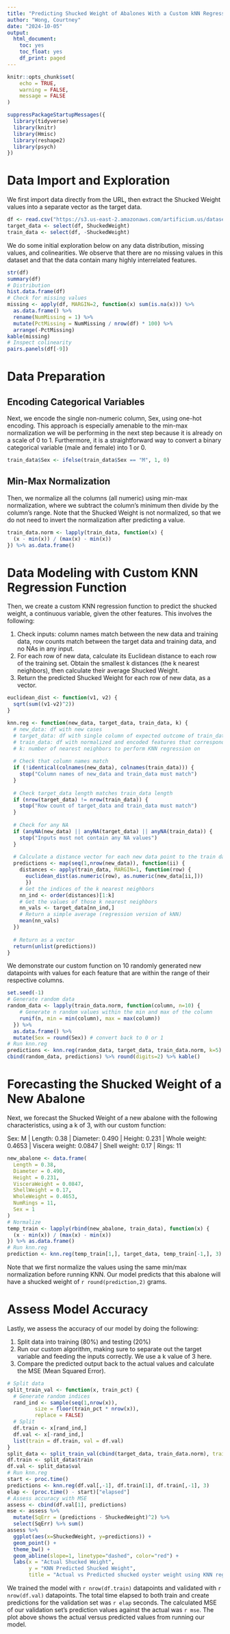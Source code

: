 ---
title: "Predicting Shucked Weight of Abalones With a Custom kNN Regression Model"
author: "Wong, Courtney"
date: "2024-10-05"
output:
  html_document:
    toc: yes
    toc_float: yes
    df_print: paged
---

```{r setup, echo=FALSE}
knitr::opts_chunk$set(
	echo = TRUE,
	warning = FALSE,
	message = FALSE
)
```

```{r lib}
suppressPackageStartupMessages({
  library(tidyverse)
  library(knitr)
  library(Hmisc)
  library(reshape2)
  library(psych)
})
```

# Data Import and Exploration

We first import data directly from the URL, then extract the Shucked Weight values into a separate vector as the target data.

```{r Q1_DataImport}
df <- read.csv("https://s3.us-east-2.amazonaws.com/artificium.us/datasets/abalone.csv")
target_data <- select(df, ShuckedWeight)
train_data <- select(df, -ShuckedWeight)
```

We do some initial exploration below on any data distribution, missing values, and colinearities. We observe that there are no missing values in this dataset and that the data contain many highly interrelated features.

```{r}
str(df)
summary(df)
# Distribution
hist.data.frame(df)
# Check for missing values
missing <- apply(df, MARGIN=2, function(x) sum(is.na(x))) %>%
  as.data.frame() %>%
  rename(NumMissing = 1) %>%
  mutate(PctMissing = NumMissing / nrow(df) * 100) %>%
  arrange(-PctMissing)
kable(missing)
# Inspect colinearity
pairs.panels(df[-9])
```

# Data Preparation

## Encoding Categorical Variables

Next, we encode the single non-numeric column, Sex, using one-hot encoding. This approach is especially amenable to the min-max normalization we will be performing in the next step because it is already on a scale of 0 to 1. Furthermore, it is a straightforward way to convert a binary categorical variable (male and female) into 1 or 0.

```{r Q2_Encode}
train_data$Sex <- ifelse(train_data$Sex == "M", 1, 0)
```

## Min-Max Normalization

Then, we normalize all the columns (all numeric) using min-max normalization, where we subtract the column's minimum then divide by the column's range. Note that the Shucked Weight is not normalized, so that we do not need to invert the normalization after predicting a value.

```{r Q3_MinMaxNorm}
train_data.norm <- lapply(train_data, function(x) {
  (x - min(x)) / (max(x) - min(x))
}) %>% as.data.frame()
```

# Data Modeling with Custom KNN Regression Function

Then, we create a custom KNN regression function to predict the shucked weight, a continuous variable, given the other features. This involves the following:

1. Check inputs: column names match between the new data and training data, row counts match between the target data and training data, and no NAs in any input.
2. For each row of new data, calculate its Euclidean distance to each row of the training set. Obtain the smallest k distances (the k nearest neighbors), then calculate their average Shucked Weight.
3. Return the predicted Shucked Weight for each row of new data, as a vector.

```{r Q4_KNNfunction}
euclidean_dist <- function(v1, v2) {
  sqrt(sum((v1-v2)^2))
}

knn.reg <- function(new_data, target_data, train_data, k) {
  # new_data: df with new cases
  # target_data: df with single column of expected outcome of train_data
  # train_data: df with normalized and encoded features that correspond to values in target_data
  # k: number of nearest neighbors to perform KNN regression on
  
  # Check that column names match
  if (!identical(colnames(new_data), colnames(train_data))) {
    stop("Column names of new_data and train_data must match")
  }
  
  # Check target_data length matches train_data length
  if (nrow(target_data) != nrow(train_data)) {
    stop("Row count of target_data and train_data must match")
  }
  
  # Check for any NA
  if (anyNA(new_data) || anyNA(target_data) || anyNA(train_data)) {
    stop("Inputs must not contain any NA values")
  }
  
  # Calculate a distance vector for each new data point to the train data values
  predictions <- map(seq(1,nrow(new_data)), function(ii) {
    distances <- apply(train_data, MARGIN=1, function(row) {
      euclidean_dist(as.numeric(row), as.numeric(new_data[ii,]))
      })
    # Get the indices of the k nearest neighbors
    nn_ind <- order(distances)[1:k]
    # Get the values of those k nearest neighbors
    nn_vals <- target_data[nn_ind,]
    # Return a simple average (regression version of kNN)
    mean(nn_vals)
  })
  
  # Return as a vector
  return(unlist(predictions))
}
```

We demonstrate our custom function on 10 randomly generated new datapoints with values for each feature that are within the range of their respective columns.

```{r Q4_TestKNNfunction}
set.seed(-1)
# Generate random data
random_data <- lapply(train_data.norm, function(column, n=10) {
    # Generate n random values within the min and max of the column
    runif(n, min = min(column), max = max(column))
  }) %>%
  as.data.frame() %>%
  mutate(Sex = round(Sex)) # convert back to 0 or 1
# Run knn.reg
predictions <- knn.reg(random_data, target_data, train_data.norm, k=5)
cbind(random_data, predictions) %>% round(digits=2) %>% kable()
```

# Forecasting the Shucked Weight of a New Abalone

Next, we forecast the Shucked Weight of a new abalone with the following characteristics, using a k of 3, with our custom function:

Sex: M | Length: 0.38 | Diameter: 0.490 | Height: 0.231 | Whole weight: 0.4653 | Viscera weight: 0.0847 | Shell weight: 0.17 | Rings: 11

```{r Q5_Forecast}
new_abalone <- data.frame(
  Length = 0.38,
  Diameter = 0.490,
  Height = 0.231,
  VisceraWeight = 0.0847,
  ShellWeight = 0.17,
  WholeWeight = 0.4653,
  NumRings = 11,
  Sex = 1
)
# Normalize
temp_train <- lapply(rbind(new_abalone, train_data), function(x) {
  (x - min(x)) / (max(x) - min(x))
}) %>% as.data.frame()
# Run knn.reg
prediction <- knn.reg(temp_train[1,], target_data, temp_train[-1,], 3)
```

Note that we first normalize the values using the same min/max normalization before running KNN. Our model predicts that this abalone will have a shucked weight of `r round(prediction,2)` grams.

# Assess Model Accuracy

Lastly, we assess the accuracy of our model by doing the following:

1. Split data into training (80%) and testing (20%)
2. Run our custom algorithm, making sure to separate out the target variable and feeding the inputs correctly. We use a k value of 3 here.
3. Compare the predicted output back to the actual values and calculate the MSE (Mean Squared Error).

```{r Q6_AssessModel}
# Split data
split_train_val <- function(x, train_pct) {
  # Generate random indices
  rand_ind <- sample(seq(1,nrow(x)),
         size = floor(train_pct * nrow(x)),
         replace = FALSE)
  # Split
  df.train <- x[rand_ind,]
  df.val <- x[-rand_ind,]
  list(train = df.train, val = df.val)
}
split_data <- split_train_val(cbind(target_data, train_data.norm), train_pct=0.8)
df.train <- split_data$train
df.val <- split_data$val
# Run knn.reg
start <- proc.time()
predictions <- knn.reg(df.val[,-1], df.train[1], df.train[,-1], 3)
elap <- (proc.time() - start)["elapsed"]
# Assess accuracy with MSE
assess <- cbind(df.val[1], predictions)
mse <- assess %>%
  mutate(SqErr = (predictions - ShuckedWeight)^2) %>%
  select(SqErr) %>% sum()
assess %>%
  ggplot(aes(x=ShuckedWeight, y=predictions)) +
  geom_point() +
  theme_bw() +
  geom_abline(slope=1, linetype="dashed", color="red") +
  labs(x = "Actual Shucked Weight",
       y = "KNN Predicted Shucked Weight",
       title = "Actual vs Predicted shucked oyster weight using KNN regression, k=3")
```

We trained the model with `r nrow(df.train)` datapoints and validated with `r nrow(df.val)` datapoints. The total time elapsed to both train and create predictions for the validation set was `r elap` seconds. The calculated MSE of our validation set's prediction values against the actual was `r mse`. The plot above shows the actual versus predicted values from running our model.